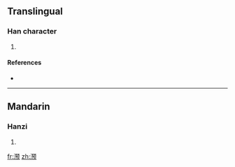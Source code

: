 {{also|澦}}
==Translingual==

===Han character===
{{Han char|rn=85|rad=水|as=10|sn=13|four=|canj=水弓弓人 (ENNO)}}

# {{defn|Han|sort=水10}}

====References====
* {{Han ref|kx=0643.241|hdz=31711.080|uh=6EEA|ud=28394}}

----

==Mandarin==

===Hanzi===
{{cmn-hanzi|tra=澦|pin=[[yù]] ([[yu4]])|wg=yü<sup>4</sup>}}

# {{defn|Mandarin|sort=水10}}

[[fr:滪]]
[[zh:滪]]